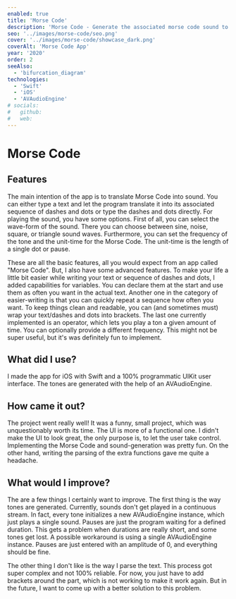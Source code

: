 ```yaml
---
enabled: true
title: 'Morse Code'
description: 'Morse Code - Generate the associated morse code sound to your sequence of dashes and dots or even text!'
seo: '../images/morse-code/seo.png'
cover: '../images/morse-code/showcase_dark.png'
coverAlt: 'Morse Code App'
year: '2020'
order: 2
seeAlso:
  - 'bifurcation_diagram'
technologies:
  - 'Swift'
  - 'iOS'
  - 'AVAudioEngine'
# socials:
#   github:
#   web:
---
```


# Morse Code

## Features

The main intention of the app is to translate Morse Code into sound. You can either type a text and let the program translate it into its associated sequence of dashes and dots or type the dashes and dots directly. For playing the sound, you have some options. First of all, you can select the wave-form of the sound. There you can choose between sine, noise, square, or triangle sound waves. Furthermore, you can set the frequency of the tone and the unit-time for the Morse Code. The unit-time is the length of a single dot or pause.

These are all the basic features, all you would expect from an app called "Morse Code". But, I also have some advanced features. To make your life a little bit easier while writing your text or sequence of dashes and dots, I added capabilities for variables. You can declare them at the start and use them as often you want in the actual text. Another one in the category of easier-writing is that you can quickly repeat a sequence how often you want. To keep things clean and readable, you can (and sometimes must) wrap your text/dashes and dots into brackets.
The last one currently implemented is an operator, which lets you play a ton a given amount of time. You can optionally provide a different frequency. This might not be super useful, but it's was definitely fun to implement.

## What did I use?

I made the app for iOS with Swift and a 100% programmatic UIKit user interface. The tones are generated with the help of an AVAudioEngine.

## How came it out?

The project went really well! It was a funny, small project, which was unquestionably worth its time. The UI is more of a functional one. I didn't make the UI to look great, the only purpose is, to let the user take control. Implementing the Morse Code and sound-generation was pretty fun. On the other hand, writing the parsing of the extra functions gave me quite a headache.

## What would I improve?

The are a few things I certainly want to improve. The first thing is the way tones are generated. Currently, sounds don't get played in a continuous stream. In fact, every tone initializes a new AVAudioEngine instance, which just plays a single sound. Pauses are just the program waiting for a defined duration. This gets a problem when durations are really short, and some tones get lost. A possible workaround is using a single AVAudioEngine instance. Pauses are just entered with an amplitude of 0, and everything should be fine.

The other thing I don't like is the way I parse the text. This process got super complex and not 100% reliable. For now, you just have to add brackets around the part, which is not working to make it work again. But in the future, I want to come up with a better solution to this problem.